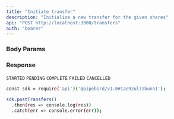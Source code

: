 ```yaml
---
title: "Initiate transfer"
description: "Initialize a new transfer for the given shares"
api: "POST http://localhost:3000/transfers"
auth: "bearer"
---
```


### Body Params

<ParamField body="shareIds" type="array of numbers"></ParamField>

### Response

<ResponseField name="content" type="array of objects">
<Expandable title="object properties">

<ResponseField name="id" type="number"></ResponseField>

<ResponseField name="shareId" type="number"></ResponseField>

<ResponseField name="createdAt" type="string"></ResponseField>

<ResponseField name="status" type="string">

`STARTED` `PENDING` `COMPLETE` `FAILED` `CANCELLED`

</ResponseField>

<ResponseField name="result" type="object">
<Expandable title="columns properties">

<ResponseField name="finalizedAt" type="string"></ResponseField>

<ResponseField name="obejctUrl" type="string"></ResponseField>

</Expandable>
</ResponseField>

</Expandable>
</ResponseField>

<RequestExample>

```bash Example Request
const sdk = require('api')('@pipebird/v1.0#1ae9zul7zbunn1');

sdk.postTransfers()
  .then(res => console.log(res))
  .catch(err => console.error(err));
```

</RequestExample>
